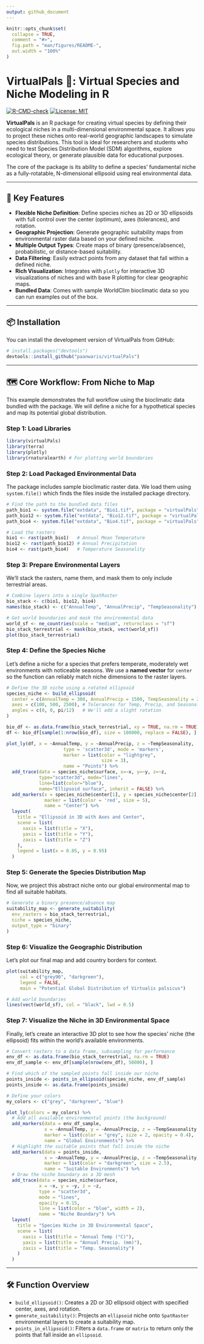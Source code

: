```yaml
---
output: github_document
---
```


<!-- README.md is generated from README.Rmd. Please edit that file -->

```r
knitr::opts_chunk$set(
  collapse = TRUE,
  comment = "#>",
  fig.path = "man/figures/README-",
  out.width = "100%"
)
```

# VirtualPals 🐨: Virtual Species and Niche Modeling in R

[![R-CMD-check](https://github.com/your-username/VirtualPals/actions/workflows/R-CMD-check.yaml/badge.svg)](https://github.com/your-username/VirtualPals/actions/workflows/R-CMD-check.yaml)
[![License: MIT](https://img.shields.io/badge/License-MIT-yellow.svg)](https://opensource.org/licenses/MIT)

**VirtualPals** is an R package for creating virtual species by defining their ecological niches in a multi-dimensional environmental space. It allows you to project these niches onto real-world geographic landscapes to simulate species distributions. This tool is ideal for researchers and students who need to test Species Distribution Model (SDM) algorithms, explore ecological theory, or generate plausible data for educational purposes.

The core of the package is its ability to define a species' fundamental niche as a fully-rotatable, N-dimensional ellipsoid using real environmental data.

---

## 🚀 Key Features

* **Flexible Niche Definition**: Define species niches as 2D or 3D ellipsoids with full control over the center (optimum), axes (tolerances), and rotation.
* **Geographic Projection**: Generate geographic suitability maps from environmental raster data based on your defined niche.
* **Multiple Output Types**: Create maps of binary (presence/absence), probabilistic, or distance-based suitability.
* **Data Filtering**: Easily extract points from any dataset that fall within a defined niche.
* **Rich Visualization**: Integrates with `plotly` for interactive 3D visualizations of niches and with base R plotting for clear geographic maps.
* **Bundled Data**: Comes with sample WorldClim bioclimatic data so you can run examples out of the box.

---

## 📦 Installation

You can install the development version of VirtualPals from GitHub:

```r
# install.packages("devtools")
devtools::install_github("paanwaris/virtualPals")
```

---

## 🗺️ Core Workflow: From Niche to Map

This example demonstrates the full workflow using the bioclimatic data bundled with the package. We will define a niche for a hypothetical species and map its potential global distribution.

### Step 1: Load Libraries

```r
library(virtualPals)
library(terra)
library(plotly)
library(rnaturalearth) # For plotting world boundaries
```

### Step 2: Load Packaged Environmental Data

The package includes sample bioclimatic raster data. We load them using `system.file()` which finds the files inside the installed package directory.

```r
# Find the path to the bundled data files
path_bio1 <- system.file("extdata", "Bio1.tif", package = "virtualPals")
path_bio12 <- system.file("extdata", "Bio12.tif", package = "virtualPals")
path_bio4 <- system.file("extdata", "Bio4.tif", package = "virtualPals")

# Load the rasters
bio1 <- rast(path_bio1)   # Annual Mean Temperature
bio12 <- rast(path_bio12) # Annual Precipitation
bio4 <- rast(path_bio4)   # Temperature Seasonality
```

### Step 3: Prepare Environmental Layers

We'll stack the rasters, name them, and mask them to only include terrestrial areas.

```r
# Combine layers into a single SpatRaster
bio_stack <- c(bio1, bio12, bio4)
names(bio_stack) <- c("AnnualTemp", "AnnualPrecip", "TempSeasonality")

# Get world boundaries and mask the environmental data
world_sf <- ne_countries(scale = "medium", returnclass = "sf")
bio_stack_terrestrial <- mask(bio_stack, vect(world_sf))
plot(bio_stack_terrestrial)
```

### Step 4: Define the Species Niche

Let's define a niche for a species that prefers temperate, moderately wet environments with noticeable seasons. We use a **named vector** for `center` so the function can reliably match niche dimensions to the raster layers.

```r
# Define the 3D niche using a rotated ellipsoid
species_niche <- build_ellipsoid(
  center = c(AnnualTemp = 300, AnnualPrecip = 1500, TempSeasonality = 2000),
  axes = c(100, 500, 2500), # Tolerances for Temp, Precip, and Seasonality
  angles = c(0, 0, pi/12)   # We'll add a slight rotation
)

bio_df <- as.data.frame(bio_stack_terrestrial, xy = TRUE, na.rm = TRUE)
df <- bio_df[sample(1:nrow(bio_df), size = 100000, replace = FALSE), ]

plot_ly(df, x = ~AnnualTemp, y = ~AnnualPrecip, z = ~TempSeasonality,
                     type = 'scatter3d', mode = 'markers',
                     marker = list(color = "lightgrey",
                                   size = 3),
                     name = "Points") %>%
  add_trace(data = species_niche$surface, x=~x, y=~y, z=~z,
            type="scatter3d", mode="lines",
            line=list(color="blue"),
            name="Ellipsoid surface", inherit = FALSE) %>%
  add_markers(x = species_niche$center[1], y = species_niche$center[2], z = species_niche$center[3],
              marker = list(color = 'red', size = 5),
              name = "Center") %>%
  layout(
    title = "Ellipsoid in 3D with Axes and Center",
    scene = list(
      xaxis = list(title = "X"),
      yaxis = list(title = "Y"),
      zaxis = list(title = "Z")
    ),
    legend = list(x = 0.05, y = 0.95)
  )
```

### Step 5: Generate the Species Distribution Map

Now, we project this abstract niche onto our global environmental map to find all suitable habitats.

```r
# Generate a binary presence/absence map
suitability_map <- generate_suitability(
  env_rasters = bio_stack_terrestrial,
  niche = species_niche,
  output_type = "binary"
)
```


### Step 6: Visualize the Geographic Distribution

Let's plot our final map and add country borders for context.

```r
plot(suitability_map,
     col = c("grey90", "darkgreen"),
     legend = FALSE,
     main = "Potential Global Distribution of Virtualis palsicus")

# Add world boundaries
lines(vect(world_sf), col = "black", lwd = 0.5)
```

### Step 7: Visualize the Niche in 3D Environmental Space

Finally, let's create an interactive 3D plot to see how the species' niche (the ellipsoid) fits within the world's available environments.

```r
# Convert rasters to a data frame, subsampling for performance
env_df <- as.data.frame(bio_stack_terrestrial, na.rm = TRUE)
env_df_sample <- env_df[sample(nrow(env_df), 50000), ]

# Find which of the sampled points fall inside our niche
points_inside <- points_in_ellipsoid(species_niche, env_df_sample)
points_inside <- as.data.frame(points_inside)

# Define your colors
my_colors <- c("grey", "darkgreen", "blue")

plot_ly(colors = my_colors) %>%
  # Add all available environmental points (the background)
  add_markers(data = env_df_sample,
              x = ~AnnualTemp, y = ~AnnualPrecip, z = ~TempSeasonality,
              marker = list(color = "grey", size = 2, opacity = 0.4),
              name = "Global Environments") %>%
  # Highlight the suitable points that fall inside the niche
  add_markers(data = points_inside,
              x = ~AnnualTemp, y = ~AnnualPrecip, z = ~TempSeasonality,
              marker = list(color = "darkgreen", size = 2.5),
              name = "Suitable Environments") %>%
  # Draw the niche boundary as a 3D mesh
  add_trace(data = species_niche$surface,
            x = ~x, y = ~y, z = ~z,
            type = "scatter3d", 
            mode = "lines",
            opacity = 0.15, 
            line = list(color = "blue", width = 2),
            name = "Niche Boundary") %>%
  layout(
    title = "Species Niche in 3D Environmental Space",
    scene = list(
      xaxis = list(title = "Annual Temp (°C)"),
      yaxis = list(title = "Annual Precip. (mm)"),
      zaxis = list(title = "Temp. Seasonality")
    )
  )

```


---

## 🛠️ Function Overview

* `build_ellipsoid()`: Creates a 2D or 3D ellipsoid object with specified center, axes, and rotation.
* `generate_suitability()`: Projects an `ellipsoid` niche onto `SpatRaster` environmental layers to create a suitability map.
* `points_in_ellipsoid()`: Filters a `data.frame` or `matrix` to return only the points that fall inside an `ellipsoid`.

